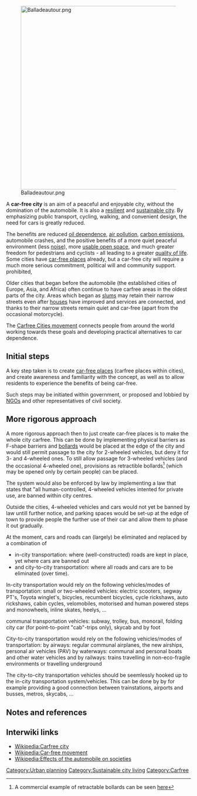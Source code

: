 [[File:Balladeautour.png|center|500px]]

A '''car-free city''' is an aim of a peaceful and enjoyable city, without the domination of the automobile. It is also a [[resilient]] and [[sustainable city]]. By emphasizing public transport, cycling, walking, and convenient design, the need for cars is greatly reduced.

The benefits are reduced [[oil dependence]], [[air pollution]], [[carbon emissions]], automobile crashes, and the positive benefits of a more quiet peaceful environment (less [[noise]]), more [[usable open space]], and much greater freedom for pedestrians and cyclists - all leading to a greater [[quality of life]]. Some cities have [[car-free places]] already, but a car-free city will require a much more serious commitment, political will and community support. prohibited, 

Older cities that began before the automobile (the established cities of Europe, Asia, and Africa) often continue to have carfree areas in the oldest parts of the city. Areas which began as [[slums]] may retain their narrow streets even after [[houses]] have improved and services are connected, and thanks to their narrow streets remain quiet and car-free (apart from the occasional motorcycle).

The [[Carfree Cities movement]] connects people from around the world working towards these goals and developing practical alternatives to car dependence.

== Initial steps ==
A key step taken is to create [[car-free places]] (carfree places within cities), and create awareness and familiarity with the concept, as well as to allow residents to experience the benefits of being car-free.

Such steps may be initiated within government, or proposed and lobbied by [[NGO]]s and other representatives of civil society.

==More rigorous approach==
A more rigorous approach then to just create car-free places is to make the whole city carfree. This can be done by implementing physical barriers as F-shape barriers and [[bollard]]s would be placed at the edge of the city and would still permit passage to the city for 2-wheeled vehicles, but deny it for 3- and 4-wheeled ones. To still allow passage for 3-wheeled vehicles  (and the occasional 4-wheeled one), provisions as retractible bollards<ref>A commercial example of retractable bollards can be seen [http://www.pilomat.com/catalog/pages.php?page=home&language=en here]</ref> (which may be opened only by certain people) can be placed.
 
The system would also be enforced by law by implementing a law that states that "all human-controlled, 4-wheeled vehicles intented for private use, are banned within city centres.
 
Outside the cities, 4-wheeled vehicles and cars would not yet be banned by law untill further notice, and parking spaces would be set-up at the edge of town to provide people the further use of their car and allow them to phase it out gradually.

At the moment, cars and roads can (largely) be eliminated and replaced by a combination of
* in-city transportation: where (well-constructed) roads are kept in place, yet where cars are banned out 
* and city-to-city transportation: where all roads and cars are to be eliminated (over time).
 
In-city transportation would rely on the following vehicles/modes of transportation:
small or two-wheeled vehicles: electric scooters, segway PT's, Toyota winglet's, bicycles, recumbent bicycles, cycle rickshaws, auto rickshaws, cabin cycles, velomobiles, motorised and human powered steps and monowheels, inline skates, heelys, ...

communal transportation vehicles: subway, trolley, bus, monorail, folding city car (for point-to-point "cab"-trips only), skycab
and by foot
 
City-to-city transportation would rely on the following vehicles/modes of transportation:
by airways: regular communal airplanes, the new airships, personal air vehicles (PAV)
by waterways: communal and personal boats and other water vehicles
and by railways: trains travelling in non-eco-fragile environments or travelling underground
 
The city-to-city transportation vehicles should be seemlessly hooked up to the in-city transportation system/vehicles. This can be done by by for example providing a good connection between trainstations, airports and busses, metros, skycabs, ...

== Notes and references ==
{{reflist}}


==Interwiki links ==
* [[Wikipedia:Carfree city]]
* [[Wikipedia:Car-free movement]]
* [[Wikipedia:Effects of the automobile on societies]]
{{stub}}

[[Category:Urban planning]]
[[Category:Sustainable city living]]
[[Category:Carfree]]